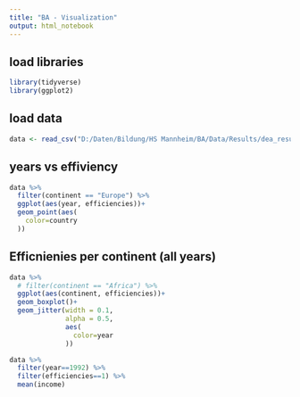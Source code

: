```yaml
---
title: "BA - Visualization"
output: html_notebook
---
```


## load libraries

```r
library(tidyverse)
library(ggplot2)
```

## load data

```r
data <- read_csv("D:/Daten/Bildung/HS Mannheim/BA/Data/Results/dea_results.csv", show_col_types = FALSE)
```



## years vs effiviency

```r
data %>%
  filter(continent == "Europe") %>%
  ggplot(aes(year, efficiencies))+
  geom_point(aes(
    color=country
  ))
```
## Efficnienies per continent (all years)

```r
data %>%
  # filter(continent == "Africa") %>%
  ggplot(aes(continent, efficiencies))+
  geom_boxplot()+
  geom_jitter(width = 0.1,
              alpha = 0.5,
              aes(
                color=year
              ))
```


```r

data %>%
  filter(year==1992) %>%
  filter(efficiencies==1) %>%
  mean(income)

```


